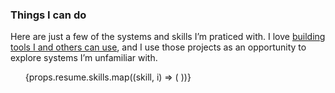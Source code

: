 
### Things I can do

Here are just a few of the systems and skills I’m praticed with. I love [building
tools I and others can use](#three), and I use those projects as an opportunity
to explore systems I’m unfamiliar with.

<ul className="feature-icons">
  {props.resume.skills.map((skill, i) => (
    <Skill skill={skill} key={skill.name} />
  ))}
</ul>
